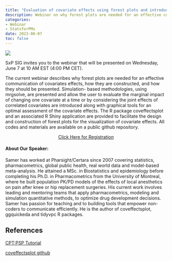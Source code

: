 ```yaml
---
title: "Evaluation of covariate effects using forest plots and introduction to the coveffectsplot R package: Samer Mouksassi"
description: Webinar on why forest plots are needed for an effective communication of covariates effects, how they are constructed, and how they should be presented.
categories: 
- Webinar
- StatsforPMx
date: 2023-06-07
toc: false
---
```


![](/images/webinar-jun2023.png)

SxP SIG invites you to the webinar that will be presented on Wednesday, June 7 at 10 AM EST (4:00 PM CET).

The current webinar describes why forest plots are needed for an effective communication of covariates effects, how they are constructed, and how they should be presented. Simulation- based methodologies, using mrgsolve, are presented and allow the user to evaluate the marginal impact of changing one covariate at a time or by considering the joint effects of correlated covariates are introduced along with graphical tools for an optimal assessment of the covariate effects. The R package coveffectsplot and an associated R Shiny application are provided to facilitate the design and construction of forest plots for the visualization of covariate effects. All codes and materials are available on a public github repository.

<center>[Click Here for Registration](https://us02web.zoom.us/webinar/register/WN_dZ7iSLFIQG6c4P_pUfbfaQ#/registration)</center>

#### About Our Speaker:

Samer has worked at Pharsight/Certara since 2007 covering statistics, pharmacometrics, global public health, real world data and model-based meta-analysis. He attained a MSc. in Biostatistics and epidemiology before completing his Ph.D. in Pharmacometrics from the University of Montreal, where he built population PK/PD models of the effects of local anesthetics on pain after knee or hip replacement surgeries. His current work involves leading and mentoring teams that apply pharmacometrics, modeling and simulation quantitative methods, to optimize drug development decisions. Samer has passion for teaching and to building tools that empower non-coders to communicate efficiently. He is the author of coveffectsplot, ggquickeda and tidyvpc R packages.

## References

[CPT:PSP Tutorial](https://ascpt.onlinelibrary.wiley.com/doi/full/10.1002/psp4.12829)

[coveffectsplot github](https://github.com/smouksassi/coveffectsplot)
